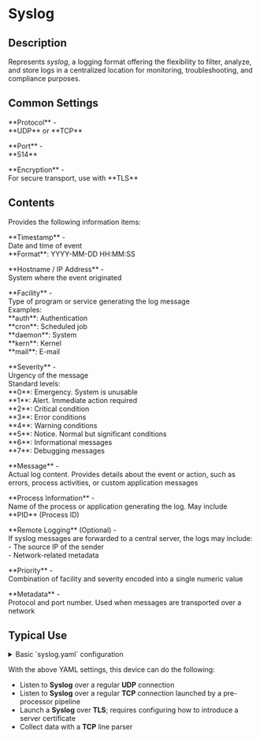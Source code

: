 # Syslog

## Description

Represents _syslog_, a logging format offering the flexibility to filter, analyze, and store logs in a centralized location for monitoring, troubleshooting, and compliance purposes.

## Common Settings

<p class="term-entry">
**Protocol** -<br/>
**UDP** or **TCP**
</p>

<p class="term-entry">
**Port** -<br/>
**514**
</p>

<p class="term-entry">
**Encryption** -<br/>
For secure transport, use with **TLS**
</p>

## Contents

Provides the following information items:

<p class="term-entry">
**Timestamp** -<br/>
Date and time of event<br/>
**Format**: YYYY-MM-DD HH:MM:SS
</p>

<p class="term-entry">
**Hostname / IP Address** -<br/>
System where the event originated<br/>
</p>

<p class="term-entry">
**Facility** -<br/>
Type of program or service generating the log message<br/>
Examples:<br/>
<tab-ln>**auth**: Authentication</tab-ln><br/>
<tab-ln>**cron**: Scheduled job</tab-ln><br/>
<tab-ln>**daemon**: System</tab-ln><br/>
<tab-ln>**kern**: Kernel</tab-ln><br/>
<tab-ln>**mail**: E-mail</tab-ln><br/>
</p>

<p class="term-entry">
**Severity** -<br/>
Urgency of the message<br/>
Standard levels:<br/>
<tab-ln>**0**: Emergency. System is unusable</tab-ln><br/>
<tab-ln>**1**: Alert. Immediate action required</tab-ln><br/>
<tab-ln>**2**: Critical condition</tab-ln><br/>
<tab-ln>**3**: Error conditions</tab-ln><br/>
<tab-ln>**4**: Warning conditions</tab-ln><br/>
<tab-ln>**5**: Notice. Normal but significant conditions</tab-ln><br/>
<tab-ln>**6**: Informational messages</tab-ln><br/>
<tab-ln>**7**: Debugging messages</tab-ln>
</p>

<p class="term-entry">
**Message** -<br/>
Actual log content. Provides details about the event or action, such as errors, process activities, or custom application messages
</p>

<p class="term-entry">
**Process Information** -<br/>
Name of the process or application generating the log. May include **PID** (Process ID)
</p>

<p class="term-entry">
**Remote Logging** (Optional) -<br/>
If syslog messages are forwarded to a central server, the logs may include:<br/>
<tab-ln>- The source IP of the sender</tab-ln><br/>
<tab-ln>- Network-related metadata</tab-ln>
</p>

<p class="term-entry">
**Priority** -<br/>
Combination of facility and severity encoded into a single numeric value
</p>

<p class="term-entry">
**Metadata** -<br/>
Protocol and port number. Used when messages are transported over a network
</p>

## Typical Use

<details>
<summary>Basic `syslog.yaml` configuration</summary>
```yaml
devices:
   id: {0..9}+
   name: "<some-name>"
   type: syslog
   properties:
      address: "0.0.0.0"
      port: 514
```
</details>

With the above YAML settings, this device can do the following:

- Listen to **Syslog** over a regular **UDP** connection
- Listen to **Syslog** over a regular **TCP** connection launched by a pre-processor pipeline
- Launch a **Syslog** over **TLS**; requires configuring how to introduce a server certificate
- Collect data with a **TCP** line parser
